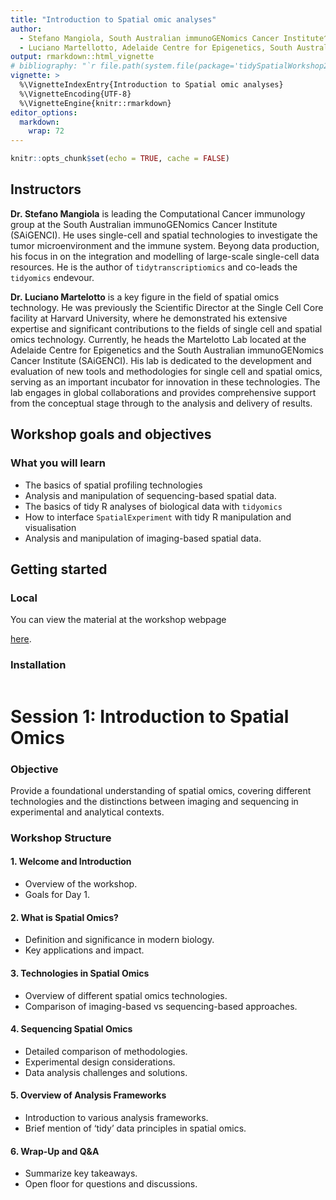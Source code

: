 ```yaml
---
title: "Introduction to Spatial omic analyses"
author:
  - Stefano Mangiola, South Australian immunoGENomics Cancer Institute^[<mangiola.stefano@adelaide.edu.au>], Walter and Eliza Hall Institute^[<mangiola.s at wehi.edu.au>]
  - Luciano Martellotto, Adelaide Centre for Epigenetics, South Australian immunoGENomics Cancer Institute^[<luciano.martelotto@adelaide.edu.au>]
output: rmarkdown::html_vignette
# bibliography: "`r file.path(system.file(package='tidySpatialWorkshop2024', 'bibliography'), 'bibliography.bib')`"
vignette: >
  %\VignetteIndexEntry{Introduction to Spatial omic analyses}
  %\VignetteEncoding{UTF-8}
  %\VignetteEngine{knitr::rmarkdown}
editor_options: 
  markdown: 
    wrap: 72
---
```


```r
knitr::opts_chunk$set(echo = TRUE, cache = FALSE)
```

## Instructors

**Dr. Stefano Mangiola** is leading the Computational Cancer immunology group at the South Australian immunoGENomics Cancer Institute (SAiGENCI). He uses single-cell and spatial technologies to investigate the tumor microenvironment and the immune system. Beyong data production, his focus in on the integration and modelling of large-scale single-cell data resources. He is the author of `tidytranscriptiomics` and co-leads the `tidyomics` endevour. 


**Dr. Luciano Martelotto** is a key figure in the field of spatial omics technology. He was previously the Scientific Director at the Single Cell Core facility at Harvard University, where he demonstrated his extensive expertise and significant contributions to the fields of single cell and spatial omics technology. Currently, he heads the Martelotto Lab located at the Adelaide Centre for Epigenetics and the South Australian immunoGENomics Cancer Institute (SAiGENCI). His lab is dedicated to the development and evaluation of new tools and methodologies for single cell and spatial omics, serving as an important incubator for innovation in these technologies. The lab engages in global collaborations and provides comprehensive support from the conceptual stage through to the analysis and delivery of results.

## Workshop goals and objectives

### What you will learn

-   The basics of spatial profiling technologies
-   Analysis and manipulation of sequencing-based spatial data.
-   The basics of tidy R analyses of biological data with `tidyomics`
-   How to interface `SpatialExperiment` with tidy R manipulation and visualisation
-   Analysis and manipulation of imaging-based spatial data.

## Getting started

### Local

You can view the material at the workshop webpage

[here](https://tidyomics.github.io/tidySpatialWorkshop2024/articles/main.html).

### Installation

```r

```

# Session 1: Introduction to Spatial Omics

### Objective

Provide a foundational understanding of spatial omics, covering different technologies and the distinctions between imaging and
sequencing in experimental and analytical contexts.

### Workshop Structure

#### 1. Welcome and Introduction

-   Overview of the workshop.
-   Goals for Day 1.

#### 2. What is Spatial Omics?

-   Definition and significance in modern biology.
-   Key applications and impact.

#### 3. Technologies in Spatial Omics

-   Overview of different spatial omics technologies.
-   Comparison of imaging-based vs sequencing-based approaches.

#### 4. Sequencing Spatial Omics

-   Detailed comparison of methodologies.
-   Experimental design considerations.
-   Data analysis challenges and solutions.

#### 5. Overview of Analysis Frameworks

-   Introduction to various analysis frameworks.
-   Brief mention of 'tidy' data principles in spatial omics.

#### 6. Wrap-Up and Q&A

-   Summarize key takeaways.
-   Open floor for questions and discussions.


